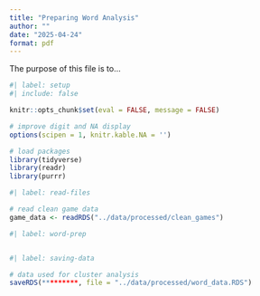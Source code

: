 ```yaml
---
title: "Preparing Word Analysis"
author: ""
date: "2025-04-24"
format: pdf
---
```


The purpose of this file is to...

```r
#| label: setup
#| include: false

knitr::opts_chunk$set(eval = FALSE, message = FALSE)

# improve digit and NA display 
options(scipen = 1, knitr.kable.NA = '')

# load packages
library(tidyverse)
library(readr)
library(purrr)
```

```r
#| label: read-files

# read clean game data 
game_data <- readRDS("../data/processed/clean_games")

```

```r
#| label: word-prep



```


```r
#| label: saving-data

# data used for cluster analysis
saveRDS(*********, file = "../data/processed/word_data.RDS")

```


